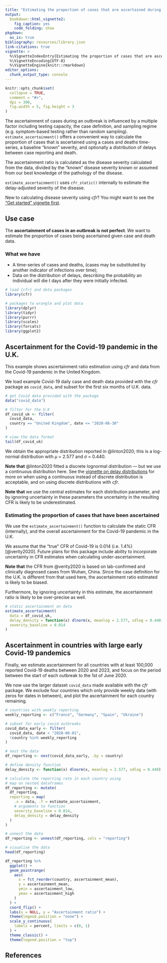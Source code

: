 ```yaml
---
title: "Estimating the proportion of cases that are ascertained during an outbreak"
output:
  bookdown::html_vignette2:
    fig_caption: yes
    code_folding: show
pkgdown:
  as_is: true
bibliography: resources/library.json
link-citations: true
vignette: >
  %\VignetteIndexEntry{Estimating the proportion of cases that are ascertained during an outbreak}
  %\VignetteEncoding{UTF-8}
  %\VignetteEngine{knitr::rmarkdown}
editor_options: 
  chunk_output_type: console
---
```


```r
knitr::opts_chunk$set(
  collapse = TRUE,
  comment = "#>",
  dpi = 300,
  fig.width = 5, fig.height = 3
)
```

The ascertainment of cases during an outbreak is influenced by a multiple factor including testing capacity, the case definition, and sampling regime (e.g. symptom-based testing rather than random sampling).
`estimate_ascertainment()` offers a convenient way to calculate the proportion of cases that is ascertained using a cases and deaths time-series, a baseline "known" severity, and optionally a distribution of delays between case reporting and death.

The ascertainment ratio is calculated as the disease severity calculated from the data, divided by the "known" disease severity known or assumed from our best knowledge of the pathology of the disease.

`estimate_ascertainment()` uses `cfr_static()` internally to estimate the delay-adjusted severity of the disease.

::: {.alert .alert-warning}
New to calculating disease severity using _cfr_? You might want to see the ["Get started" vignette first](cfr.html).
:::

::: {.alert .alert-primary}
## Use case {-}

The **ascertainment of cases in an outbreak is not perfect**.
We want to estimate the proportion of cases being ascertained given case and death data.
:::

::: {.alert .alert-secondary}
### What we have {-}

* A time-series of cases and deaths, (cases may be substituted by another indicator of infections over time);
* Data on the distribution of delays, describing the probability an individual will die $t$ days after they were initially infected.
:::

```r
# load {cfr} and data packages
library(cfr)

# packages to wrangle and plot data
library(dplyr)
library(tidyr)
library(purrr)
library(scales)
library(forcats)
library(ggplot2)
```

## Ascertainment for the Covid-19 pandemic in the U.K.

This example shows ascertainment ratio estimation using _cfr_ and data from the Covid-19 pandemic in the United Kingdom.

We load example Covid-19 daily case and death data provided with the _cfr_ package as `covid_data`, and subset for the first six months of U.K. data.

```r
# get Covid data provided with the package
data("covid_data")

# filter for the U.K
df_covid_uk <- filter(
  covid_data,
  country == "United Kingdom", date <= "2020-06-30"
)

# view the data format
tail(df_covid_uk)
```

We obtain the appropriate distribution reported in @linton2020; this is a log-normal distribution with $\mu$ = 2.577 and $\sigma$ = 0.440.

::: {.alert .alert-warning}
**Note that** @linton2020 fitted a discrete lognormal distribution --- but we use a continuous distribution here.
See the [vignette on delay distributions](delay_distributions.html) for more on when using a continuous instead of discrete distribution is acceptable, and on using discrete distributions with _cfr_.

**Note that** we use the central estimates for each distribution parameter, and by ignoring uncertainty in these parameters the uncertainty in the resulting CFR is likely to be underestimated. 
:::

### Estimating the proportion of cases that have been ascertained

We use the `estimate_ascertainment()` function to calculate the static CFR (internally), and the overall ascertainment for the Covid-19 pandemic in the U.K.

We assume that the "true" CFR of Covid-19 is 0.014 (i.e. 1.4%) [@verity2020].
Future plans for this package include ability to incorporate uncertainty in CFR estimates when calculating under-ascertainment.

::: {.alert .alert-info}
**Note that** the CFR from @verity2020 is based on lab-confirmed and clinically diagnosed cases from Wuhan, China.
Since the case definition for the U.K. is different from that used here, the ascertainment ratio estimated is likely to be biased.

Furthermore, by ignoring uncertainty in this estimate, the ascertainment ratio is likely to be over-precise as well.
:::

```r
# static ascertainment on data
estimate_ascertainment(
  data = df_covid_uk,
  delay_density = function(x) dlnorm(x, meanlog = 2.577, sdlog = 0.440),
  severity_baseline = 0.014
)
```

## Ascertainment in countries with large early Covid-19 pandemics

Finally, we estimate ascertainment for all countries with at least 100,000 reported Covid-19 deaths between 2020 and 2023, and focus on the period between the start of each outbreak to the 1st of June 2020.

We now use the larger dataset `covid_data` made available with the _cfr_ package.
We exclude four countries which only provide weekly data (with zeros for dates in between), and plot the ascertainment for each country remaining.

```r
# countries with weekly reporting
weekly_reporting <- c("France", "Germany", "Spain", "Ukraine")

# subset for early covid outbreaks
covid_data_early <- filter(
  covid_data, date < "2020-06-01",
  !country %in% weekly_reporting
)

# nest the data
df_reporting <- nest(covid_data_early, .by = country)

# define density function
delay_density <- function(x) dlnorm(x, meanlog = 2.577, sdlog = 0.440)

# calculate the reporting rate in each country using
# map on nested dataframes
df_reporting <- mutate(
  df_reporting,
  reporting = map(
    .x = data, .f = estimate_ascertainment,
    # arguments to function
    severity_baseline = 0.014,
    delay_density = delay_density
  )
)

# unnest the data
df_reporting <- unnest(df_reporting, cols = "reporting")

# visualise the data
head(df_reporting)
```

```r
df_reporting %>%
  ggplot() +
  geom_pointrange(
    aes(
      x = fct_reorder(country, ascertainment_mean),
      y = ascertainment_mean,
      ymin = ascertainment_low,
      ymax = ascertainment_high
    )
  ) +
  coord_flip() +
  labs(x = NULL, y = "Ascertainment ratio") +
  theme(legend.position = "none") +
  scale_y_continuous(
    labels = percent, limits = c(0, 1)
  ) +
  theme_classic() +
  theme(legend.position = "top")
```

## References
